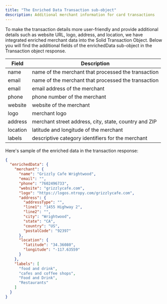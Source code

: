 ```yaml
---
title: "The Enriched Data Transaction sub-object"
description: Additional merchant information for card transactions
---
```

To make the transaction details more user-friendly and provide additional details such as website URL, logo, address, and location, we have integrated enriched merchant data into the Solid Transaction Object. Below you will find the additional fields of the enrichedData sub-object in the Transaction object response.

| **Field** | **Description**                                       |
|-----------|-------------------------------------------------------|
| name      | name of the merchant that processed the transaction   |
| email     | name of the merchant that processed the transaction   |
| email     | email address of the merchant                         |
| phone     | phone number of the merchant                          |
| website   | website of the merchant                               |
| logo      | merchant logo                                         |
| address   | merchant street address, city, state, country and ZIP |
| location  | latitude and longitude of the merchant                |
| labels    | descriptive category identifiers for the merchant     |

Here's sample of the enriched data in the transaction response:

```json SAMPLE
{
  "enrichedData": {
    "merchant": {
      "name": "Grizzly Cafe Wrightwood",
      "email": "",
      "phone": "7602496733",
      "website": "grizzlycafe.com",
      "logo": "https://logos.ntropy.com/grizzlycafe.com",
      "address": {
        "addressType": "",
        "line1": "1455 Highway 2",
        "line2": "",
        "city": "Wrightwood",
        "state": "CA",
        "country": "US",
        "postalCode": "92397"
      },
      "location": {
        "latitude": "34.36080",
        "longitude": "-117.63559"
      }
    },
    "labels": [
      "food and drink",
      "cafes and coffee shops",
      "Food and Drink",
      "Restaurants"
    ]
  }
}
```